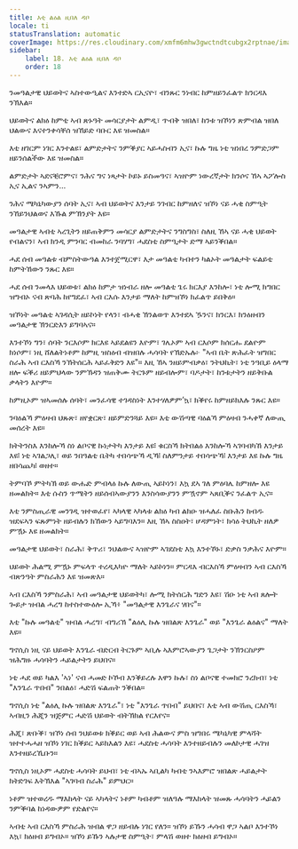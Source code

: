 ```yaml
---
title: እቲ ልዕል ዚበለ ዳቦ
locale: ti
statusTranslation: automatic
coverImage: https://res.cloudinary.com/xmfm6mhw3gwctndtcubgx2rptnae/image/upload/v1740468922/small_cover_tratado_de_psicologia_revolucionaria_a4c0dca4e0.webp
sidebar:
    label: 18. እቲ ልዕል ዚበለ ዳቦ
    order: 18
---
```

ንመዓልታዊ ህይወትና ኣስተውዒልና እንተድኣ ርኢናዮ፣ ብንጹር ንነብር ከምዘይንፈልጥ ክንርዳእ ንኽእል።

ህይወትና ልክዕ ከምቲ ኣብ ጽኑዓት መሳርያታት ልምዲ፣ ጥብቅ ዝበለ፣ ከንቱ ዝኾነን ጽምብል ዝበለ ህልውና እናተንቀሳቐሰ ዝኸይድ ባቡር እዩ ዝመስል።

እቲ ዘገርም ነገር እንተልዩ፣ ልምድታትና ንምቕያር ኣይሓስብን ኢና፣ ኩሉ ግዜ ነቲ ዝነበረ ንምድጋም ዘይንሰልችው እዩ ዝመስል።

ልምድታት ኣደናቒሮምና፣ ንሕና ግና ነጻታት ኮይኑ ይስመዓና፣ ኣዝዮም ነውረኛታት ክንሶና ኸኣ ኣፖሎስ ኢና ኢልና ንኣምን...

ንሕና ሜካኒካውያን ሰባት ኢና፣ ኣብ ህይወትና እንታይ ንገብር ከምዘለና ዝኾነ ናይ ሓቂ ስምዒት ንኸይንህልወና እኹል ምኽንያት እዩ።

መዓልታዊ ኣብቲ ኣረጊትን ዘይጠቅምን መሳርያ ልምድታትና ንግስግስ፣ ስለዚ ኸኣ ናይ ሓቂ ህይወት የብልናን፣ ኣብ ክንዲ ምንባር ብመከራ ንባሃግ፣ ሓደስቲ ስምዒታት ድማ ኣይንቕበል።

ሓደ ሰብ መዓልቱ ብምስትውዓል እንተጀሚርዋ፣ እታ መዓልቲ ካብተን ካልኦት መዓልታት ፍልይቲ ከምትኸውን ንጹር እዩ።

ሓደ ሰብ ንመላእ ህይወቱ፣ ልክዕ ከምታ ዝነብራ ዘሎ መዓልቲ ጌሩ ክርእያ እንከሎ፣ ነቲ ሎሚ ክግበር ዝግብኦ ናብ ጽባሕ ከየግደፈ፣ ኣብ ርእሱ እንታይ ማለት ከምዝኾነ ክፈልጥ ይበቅዕ።

ዝኾነት መዓልቲ ኣገዳሲት ዘይኮነት የላን፣ ብሓቂ ኽንልወጥ እንተደኣ ዄንና፣ ክንርእ፣ ክንዕዘብን መዓልታዊ ኽንርድእን ይግባኣና።

እንተኾነ ግን፣ ሰባት ንርእሶም ክርእዩ ኣይደልዩን እዮም፣ ገሌኦም ኣብ ርእሶም ክሰርሑ ደልዮም ክነሶም፣ ነዚ ሸለልትነቶም ከምዚ ዝስዕብ ብዝበሉ ሓሳባት የኽድኡሉ፦ "ኣብ ቤት ጽሕፈት ዝግበር ስራሕ ኣብ ርእስኻ ንኽትሰርሕ ኣይፈቅድን እዩ"። እዚ ኸኣ ንዘይምብቃዕ፣ ንትህኪት፣ ነቲ ንዓቢይ ዕላማ ዘሎ ፍቕሪ ዘይምህላው ንምኽዳን ዝጠቅሙ ትርጉም ዘይብሎም፣ ባዶታት፣ ከንቱታትን ዘይቅቡል ቃላትን እዮም።

ከምዚኦም ዝኣመሰሉ ሰባት፣ መንፈሳዊ ተገዳስነት እንተሃለዎም’ኳ፣ ክቕየሩ ከምዘይክእሉ ንጹር እዩ።

ንባዕልኻ ምዕዛብ ህጹጽ፣ ዘየቋርጽ፣ ዘይምድንጓይ እዩ። እቲ ውሽጣዊ ባዕልኻ ምዕዛብ ንሓቀኛ ለውጢ መሰረት እዩ።

ክትትንስእ እንከሎኻ ስነ ልቦናዊ ኩነታትካ እንታይ እዩ፧ ቁርስኻ ክትበልዕ እንከሎኻ ኣገባብካኸ እንታይ እዩ፧ ነቲ ኣገልጋሊ፣ ወይ ንበዓልቲ ቤትካ ተበሳጭኻ ዲኻ፧ ስለምንታይ ተበሳጭኻ፧ እንታይ እዩ ኩሉ ግዜ ዘበሳጨካ፧ ወዘተ።

ትምባኾ ምትካኽ ወይ ውሑድ ምብላዕ ኩሉ ለውጢ ኣይኮነን፣ እኳ ደኣ ገለ ምዕባሌ ከምዘሎ እዩ ዘመልክት። እቲ ሱስን ጥሜትን ዘይሰብኣውያንን እንስሳውያንን ምዃኖም ኣጸቢቕና ንፈልጥ ኢና።

እቲ ንምስጢራዊ መንገዲ ዝተወፈየ፣ ኣካላዊ ኣካላቱ ልክዕ ካብ ልክዑ ዝሓለፈ ስቡሕን ከብዱ ዝደፍኣን ፍጹምነት ዘይብሉን ክኸውን ኣይግባእን። እዚ ኸኣ ስስዐት፣ ሆዳምነት፣ ክሳዕ ትህኪት ዘለዎ ምዃኑ እዩ ዘመልክት።

መዓልታዊ ህይወት፣ ስራሕ፣ ቅጥሪ፣ ንህልውና ኣዝዮም ኣገደስቲ እኳ እንተኾኑ፣ ድቃስ ንቃሕና እዮም።

ህይወት ሕልሚ ምዃኑ ምፍላጥ ተረዲእካዮ ማለት ኣይኮነን። ምርዳእ ብርእስኻ ምዕዛብን ኣብ ርእስኻ ብጽንዓት ምስራሕን እዩ ዝመጽእ።

ኣብ ርእስኻ ንምስራሕ፣ ኣብ መዓልታዊ ህይወትካ፣ ሎሚ ክትሰርሕ ግድን እዩ፣ ሽዑ ነቲ ኣብ ጸሎት ጐይታ ዝብል ሓረግ ከተስተውዕሎ ኢኻ፥ "መዓልታዊ እንጌራና ሃበና"።

እቲ "ኩሉ መዓልቲ" ዝብል ሓረግ፣ ብግሪኽ "ልዕሊ ኩሉ ዝበልጽ እንጌራ" ወይ "እንጌራ ልዕልና" ማለት እዩ።

ግኖሲስ ነዚ ናይ ህይወት እንጌራ ብድርብ ትርጉም ኣቢሉ ኣእምሮኣውያን ጌጋታት ንኽንርስዖም ዝሕግዙ ሓሳባትን ሓይልታትን ይህበና።

ነቲ ሓደ ወይ ካልእ 'ኣነ' ናብ ሓመድ ኮኾብ እንቕይረሉ እዋን ኩሉ፣ ስነ ልቦናዊ ተመክሮ ንረክብ፣ ነቲ "እንጌራ ጥበብ" ንበልዕ፣ ሓድሽ ፍልጠት ንቕበል።

ግኖሲስ ነቲ "ልዕሊ ኩሉ ዝበልጽ እንጌራ"፣ ነቲ "እንጌራ ጥበብ" ይህበና፣ እቲ ኣብ ውሽጢ ርእስኻ፣ ኣብዚን ሕጂን ዝጅምር ሓድሽ ህይወት ብትኽክል የርእየና።

ሕጂ፣ ጽቡቕ፣ ዝኾነ ሰብ ንህይወቱ ክቕይር ወይ ኣብ ሕልውና ምስ ዝግበሩ ሜካኒካዊ ምላሻት ዝተተሓሓዘ ዝኾነ ነገር ክቕይር ኣይክእልን እዩ፣ ሓደስቲ ሓሳባት እንተዘይብሉን መለኮታዊ ሓገዝ እንተዘይረኺቡን።

ግኖሲስ ነዚኦም ሓደስቲ ሓሳባት ይህብ፣ ነቲ ብኣኡ ኣቢልካ ካብቲ ንኣእምሮ ዝበልጽ ሓይልታት ክትድገፍ እትኽእል "ኣገባብ ስራሕ" ይምህር።

ነቶም ዝተወረዱ ማእከላት ናይ ኣካላትና ነቶም ካብቶም ዝለዓሉ ማእከላት ዝመጹ ሓሳባትን ሓይልን ንምቕባል ከነዳውዎም የድልየና።

ኣብቲ ኣብ ርእስኻ ምስራሕ ዝብል ዋጋ ዘይብሉ ነገር የለን። ዝኾነ ይኹን ሓሳብ ዋጋ ኣልቦ እንተኾነ እኳ፣ ክዕዘብ ይግብኦ። ዝኾነ ይኹን ኣሉታዊ ስምዒት፣ ምላሽ ወዘተ ክዕዘብ ይግብኦ።

